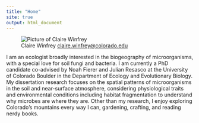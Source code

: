 ```yaml
---
title: "Home"
site: true
output: html_document
---
```


<figure class="figure-left">
  <img src="assets/img/claireBigMushrooms.jpg" alt="Picture of Claire Winfrey">
  <figcaption>
    Claire Winfrey
    <a href="mailto:claire.winfrey&#64;colorado&#46;edu">claire.winfrey&#64;colorado&#46;edu</a>
  </figcaption>
</figure>

I am an ecologist broadly interested in the biogeography of microorganisms, with a special love for soil fungi and bacteria. I am currently a PhD candidate co-advised by Noah Fierer and Julian Resasco at the University of Colorado Boulder in the Department of Ecology and Evolutionary Biology. My dissertation research focuses on the spatial patterns of microorganisms in the soil and near-surface atmosphere, considering physiological traits and environmental conditions including habitat fragmentation to understand why microbes are where they are. Other than my research, I enjoy exploring Colorado’s mountains every way I can, gardening, crafting, and reading nerdy books.

<div class="clearfix"></div>
